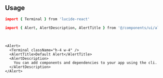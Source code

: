 ```coffeescript file=<rootDir>/src/components/ui/alert.tsx title="components/ui/alert.tsx"
```

<br />

## Usage

```coffeescript
import { Terminal } from 'lucide-react'

import { Alert, AlertDescription, AlertTitle } from '@/components/ui/alert'
```

<br />

```tsx
<Alert>
  <Terminal className="h-4 w-4" />
  <AlertTitle>Default Alert</AlertTitle>
  <AlertDescription>
    You can add components and dependencies to your app using the cli.
  </AlertDescription>
</Alert>
```